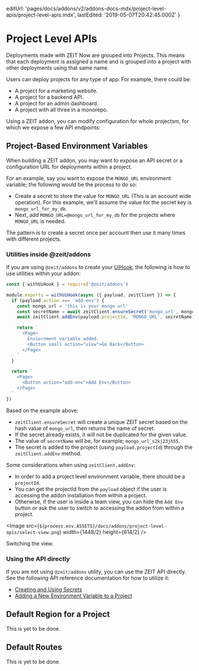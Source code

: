 
  editUrl:
    'pages/docs/addons/v2/addons-docs-mdx/project-level-apis/project-level-apis.mdx',
  lastEdited: '2019-05-07T20:42:45.000Z'
}

# Project Level APIs

Deployments made with ZEIT Now are grouped into Projects. This means that each deployment is assigned a name and is grouped into a project with other deployments using that same name.

Users can deploy projects for any type of app. For example, there could be:

- A project for a marketing website.
- A project for a backend API.
- A project for an admin dashboard.
- A project with all three in a monorepo.

Using a ZEIT addon, you can modify configuration for whole projectsm, for which we expose a few API endpoints:

## Project-Based Environment Variables

When building a ZEIT addon, you may want to expose an API secret or a configuration URL for deployments within a project.

For an example, say you want to expose the `MONGO_URL` environment variable; the following would be the process to do so:

- Create a secret to store the value for `MONGO_URL` (This is an account wide operation). For this example, we'll assume the value for the secret key is `mongo_url_for_my_db`.
- Next, add `MONGO_URL=@mongo_url_for_my_db` for the projects where `MONGO_URL` is needed.

<Note>
  The pattern is to create a secret once per account then use it many times with
  different projects.
</Note>

### Utilities inside @zeit/addons

If you are using `@zeit/addons` to create your [UiHook](#getting-started/creating-a-uihook), the following is how to use utilities within your addon:

```js
const { withUiHook } = require('@zeit/addons')

module.exports = withUiHook(async ({ payload, zeitClient }) => {
  if (payload.action === 'add-env') {
    const mongo_url = 'this is your mongo url'
    const secretName = await zeitClient.ensureSecret('mongo_url', mongo_url)
    await zeitClient.addEnv(payload.projectId, 'MONGO_URL', secretName)

    return `
      <Page>
        Enviornment variable added.
        <Button small action="view">Go Back</Button>
      </Page>
    `
  }

  return `
    <Page>
      <Button action="add-env">Add Env</Button>
    </Page>
  `
})
```

Based on the example above:

- `zeitClient.ensureSecret` will create a unique ZEIT secret based on the hash value of `mongo_url`, then returns the name of secret.
- If the secret already exists, it will not be duplicated for the given value.
- The value of `secretName` will be, for example; `mongo_url_s2kj23jh55`.
- The secret is added to the project (using `payload.projectId`) through the `zeitClient.addEnv` method.

Some considerations when using `zeitClient.addEnv`:

- In order to add a project level environment variable, there should be a `projectId`.
- You can get the projectId from the `payload` object if the user is accessing the addon installation from within a project.
- Otherwise, if the user is inside a team view, you can hide the `Add Env` button or ask the user to switch to accessing the addon from within a project.

<Image
  src={`${process.env.ASSETS}/docs/addons/project-level-apis/select-view.png`}
  width={1448/2}
  height={614/2}
/>
<Caption>Switching the view.</Caption>

### Using the API directly

If you are not using `@zeit/addons` utility, you can use the ZEIT API directly. See the following API reference documentation for how to utilize it:

- [Creating and Using Secrets](/docs/api/#endpoints/secrets)
- [Adding a New Environment Variable to a Project](/docs/api/#endpoints/projects/create-project-environment-variables)

## Default Region for a Project

This is yet to be done.

## Default Routes

This is yet to be done.
